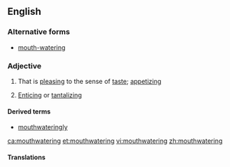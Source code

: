 ==English==

===Alternative forms===
* [[mouth-watering]]

===Adjective===
{{en-adj}}

# That is [[pleasing]] to the sense of [[taste]]; [[appetizing]]
# {{context|by extension|lang=en}} [[enticing|Enticing]] or [[tantalizing]]

====Derived terms====
* [[mouthwateringly]]

[[ca:mouthwatering]]
[[et:mouthwatering]]
[[vi:mouthwatering]]
[[zh:mouthwatering]]

====Translations====
{{trans-top|delicious in taste}}
{{trans-mid}}
{{trans-bottom}}